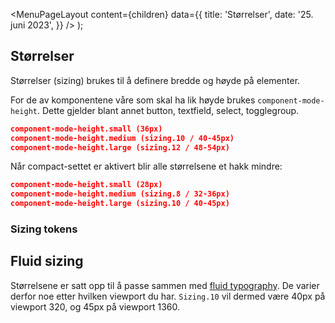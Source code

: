
<Meta
  title='Størrelser'
  description='Beskrivelse'
/>

  <MenuPageLayout
    content={children}
    data={{
      title: 'Størrelser',
      date: '25. juni 2023',
    }}
  />
);

## Størrelser

Størrelser (sizing) brukes til å definere bredde og høyde på elementer.

For de av komponentene våre som skal ha lik høyde brukes `component-mode-height`. Dette gjelder blant annet button, textfield, select, togglegroup.

```json
component-mode-height.small (36px)
component-mode-height.medium (sizing.10 / 40-45px)
component-mode-height.large (sizing.12 / 48-54px)
```

Når compact-settet er aktivert blir alle størrelsene et hakk mindre:

```json
component-mode-height.small (28px)
component-mode-height.medium (sizing.8 / 32-36px)
component-mode-height.large (sizing.10 / 40-45px)
```

### Sizing tokens

<TokenList
  type='size'
  token='fds-sizing'
/>

## Fluid sizing

Størrelsene er satt opp til å passe sammen med [fluid typography](/grunnleggende/designelementer/typografi#fluid-typography). De varier derfor noe etter hvilken viewport du har. `Sizing.10` vil dermed være 40px på viewport 320, og 45px på viewport 1360.

<CodeSnippet
  children='"sizing": {
    "1": {
      "value": "{base_sizing}/16*{font-size.f0}",
      "type": "sizing",
      "description": "4px - 4.5px"
    },
    "2": {
      "value": "{base_sizing}*2/16*{font-size.f0}",
      "type": "sizing",
      "description": "8px - 9px"
    },
    "(...)"
    "10": {
      "value": "{base_sizing}*10/16*{font-size.f0}",
      "type": "sizing",
      "description": "40px - 45px"
    },
    "12": {
      "value": "({base_sizing}*12/16)*{font-size.f0}",
      "type": "sizing",
      "description": "48px - 54px"
    },
  }'
  language='json'
/>
